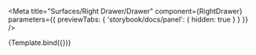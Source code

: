 
<Meta 
  title="Surfaces/Right Drawer/Drawer" 
  component={RightDrawer}
  parameters={{ previewTabs: { 'storybook/docs/panel': { hidden: true } } }}
/>

<Story name="Default">
  {Template.bind({})}
</Story>

